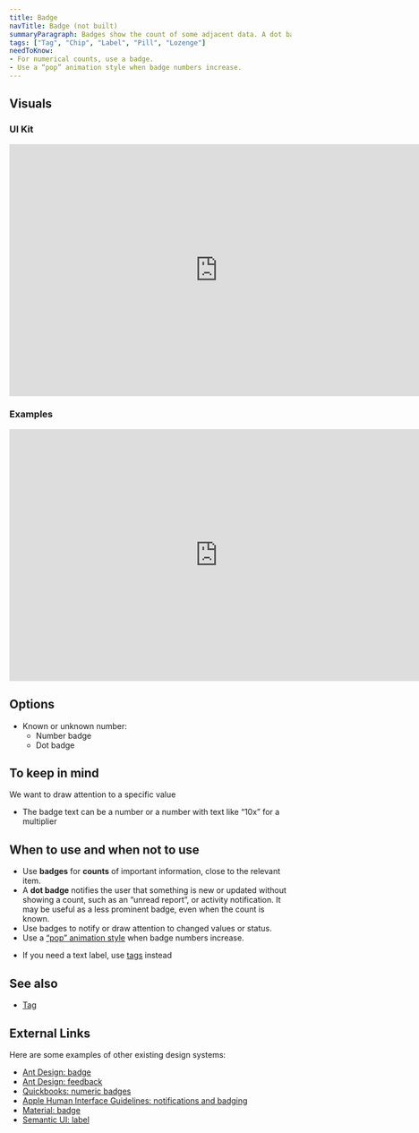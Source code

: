 ```yaml
---
title: Badge
navTitle: Badge (not built)
summaryParagraph: Badges show the count of some adjacent data. A dot badge notifies the user that something is new or updated without showing a count.
tags: ["Tag", "Chip", "Label", "Pill", "Lozenge"]
needToKnow:
- For numerical counts, use a badge.
- Use a “pop” animation style when badge numbers increase.
---
```



## Visuals

### UI Kit

<iframe style="border: none;" width="744" height="450" src="https://www.figma.com/embed?embed_host=share&url=https%3A%2F%2Fwww.figma.com%2Ffile%2Fe3TyAOZKfLg9cA01Iy1Mgm%2FKaizen-Site-embed%3Fnode-id%3D1273%253A23198" allowfullscreen></iframe>

### Examples

<iframe style="border: none;" width="744" height="450" src="https://www.figma.com/embed?embed_host=share&url=https%3A%2F%2Fwww.figma.com%2Ffile%2Fe3TyAOZKfLg9cA01Iy1Mgm%2FKaizen-Site-embed%3Fnode-id%3D1273%253A23225" allowfullscreen></iframe>

## Options

*   Known or unknown number:
    *   Number badge
    *   Dot badge

## To keep in mind

We want to draw attention to a specific value

*   The badge text can be a number or a number with text like “10x” for a multiplier

## When to use and when not to use

<WhenToUseAndWhenNotToUse>
<WhenToUse>

*   Use **badges** for **counts** of important information, close to the relevant item.
*   A **dot badge** notifies the user that something is new or updated without showing a count, such as an “unread report”, or activity notification. It may be useful as a less prominent badge, even when the count is known.
*   Use badges to notify or draw attention to changed values or status.
*   Use a [“pop” animation style](/guidelines/animation) when badge numbers increase.

</WhenToUse>
<WhenNotToUse>

*   If you need a text label, use [tags](/components/tag) instead

</WhenNotToUse>
</WhenToUseAndWhenNotToUse>

## See also

*   [Tag](/components/tag)

## External Links

Here are some examples of other existing design systems:

- [Ant Design: badge](https://ant.design/components/badge/)
- [Ant Design: feedback](https://ant.design/docs/spec/feedback)
- [Quickbooks: numeric badges](https://designsystem.quickbooks.com/component/numeric-badges/)
- [Apple Human Interface Guidelines: notifications and badging](https://developer.apple.com/design/human-interface-guidelines/carekit/user-interaction/notifications-and-badging/)
- [Material: badge](https://material-ui.com/components/badges/)
- [Semantic UI: label](https://semantic-ui.com/elements/label.html)

